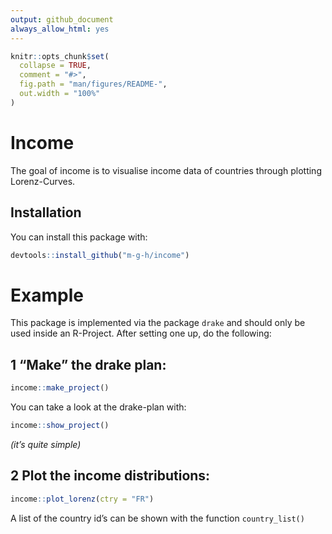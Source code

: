```yaml
---
output: github_document
always_allow_html: yes
---
```


<!-- README.md is generated from README.Rmd. Please edit that file -->

```r
knitr::opts_chunk$set(
  collapse = TRUE,
  comment = "#>",
  fig.path = "man/figures/README-",
  out.width = "100%"
)
```
# Income

The goal of income is to visualise income data of countries through plotting Lorenz-Curves.

## Installation

You can install this package with:

``` r
devtools::install_github("m-g-h/income")
```
# Example

This package is implemented via the package `drake` and should only be used inside an R-Project. After setting one up, do the following:

## 1 "Make" the drake plan:
```r
income::make_project()
```

You can take a look at the drake-plan with:
```r
income::show_project()
```
*(it's quite simple)*

## 2 Plot the income distributions:
```r
income::plot_lorenz(ctry = "FR")
```

A list of the country id's can be shown with the function `country_list()`


